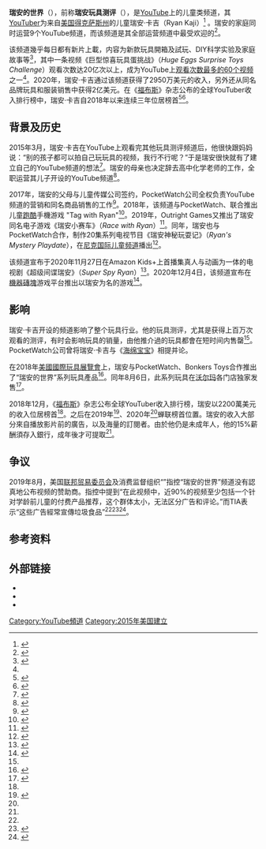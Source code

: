 {{NoteTA
|G1=IT
|1=zh-cn:福布斯; zh-sg:资本家杂志; zh-hk:福布斯; zh-tw:富比士;
}}
{{Infobox YouTube personality
| name = 瑞安的世界<br>Ryan's World
| logo = 
| logo_size =
| logo_alt =
| birth_name = 瑞安·卡吉
| birth_date = {{Birth date and age|2011|10|6}}
| birth_place = {{USA}}[[得克萨斯州|得克萨斯州]]
| years_active = 2015年3月至今
| genre = 儿童
| channel_direct_url = c/RyanToysReview
| channel_display_name = Ryan's World
| subscribers = 2960万
| subscriber_date = 2021年5月10日
| views = 469亿
| view_date = 2021年5月10日
| network =
| associated_acts =
| catchphrase(s) = “欢迎收看《瑞安玩具测评》！”<br>“欢迎收看《瑞安的世界》！”<br>“让大家快乐成长起来吧！”
| silver_button = yes
| silver_year =
| gold_button = yes
| gold_year = 
| diamond_button = yes
| diamond_year = 
}}
'''瑞安的世界'''（{{lang-en|Ryan's World}}），前称'''瑞安玩具测评'''（{{lang-en|Ryan ToysReview}}），是[[YouTube|YouTube]]上的儿童类频道，其[[YouTuber|YouTuber]]为来自[[美国|美国]][[得克萨斯州|得克萨斯州]]的儿童瑞安·卡吉（Ryan Kaji）<ref name = "Ad Age">{{cite magazine|title=New Kids on the Block: Move over Gen Z, Generation Alpha is the one to watch|url=https://adage.com/article/cmo-strategy/move-gen-z-generation-alpha-watch/316314|last1=Pasquarelli|first1=Adrianne|last2=Schultz|first2=E.J.|work=[[广告时代|Ad Age]]|volume=90|issue=2|page=22|date= 2019-01-21|archive-url=https://web.archive.org/web/20190123042540/https://adage.com/article/cmo-strategy/move-gen-z-generation-alpha-watch/316314/|archive-date=2019-01-23}}</ref> 。瑞安的家庭同时运营9个YouTube频道，而该频道是其全部运营频道中最受欢迎的<ref name=ckxx>{{cite news |title=年收入近3000万美元 英媒：9岁男孩蝉联最赚钱视频主播 |url=http://www.cankaoxiaoxi.com/culture/20201221/2427638.shtml |accessdate=2020-12-27 |work=参考消息网 |date=2020-12-21 |archive-date=2021-12-20 |archive-url=https://web.archive.org/web/20211220050339/http://www.cankaoxiaoxi.com/culture/20201221/2427638.shtml |dead-url=no }}</ref>。

该频道幾乎每日都有新片上載，内容为新款玩具開箱及試玩、DIY科学实验及家庭故事等<ref name="oncc">{{cite news |title=8歲童成最吸金YouTuber 介紹玩具年賺2200萬美元 |url=https://hk.on.cc/hk/bkn/cnt/amenews/20181204/bkn-20181204110601917-1204_00972_001.html |accessdate=2020-12-27 |work=on.cc東網 |date=2018-12-04 |language=zh-hk}}</ref>，其中一条视频《巨型惊喜玩具蛋挑战》（''Huge Eggs Surprise Toys Challenge''）观看次数达20亿次以上，成为YouTube上[[觀看次數最多的YouTube影片列表|观看次数最多的60个视频]]之一<ref name=ckxx/>。2020年，瑞安·卡吉通过该频道获得了2950万美元的收入，另外还从同名品牌玩具和服装销售中获得2亿美元。在《[[福布斯|福布斯]]》杂志公布的全球YouTuber收入排行榜中，瑞安·卡吉自2018年以来连续三年位居榜首<ref>{{cite news |title=福布斯公布YouTube网红收入榜 9岁男孩Ryan Kaji第三次登榜首 |url=https://fashion.sina.com.cn/l/fa/2020-12-23/0959/doc-iiznctke8005382.shtml |accessdate=2020-12-27 |work=新浪时尚 |date=2020-12-23 |archive-date=2021-01-26 |archive-url=https://web.archive.org/web/20210126085944/https://fashion.sina.com.cn/l/fa/2020-12-23/0959/doc-iiznctke8005382.shtml |dead-url=no }}</ref><ref>{{cite news |title=年收入 1.93 亿元，9 岁男孩玩玩具蝉联最赚钱 YouTube 视频主播 |url=https://finance.sina.com.cn/tech/2020-12-21/doc-iiznctke7681680.shtml |accessdate=2020-12-27 |work=IT之家 |date=2020-12-21}}</ref>。

==背景及历史==
2015年3月，瑞安·卡吉在YouTube上观看完其他玩具测评频道后，他很快跟妈妈说：“别的孩子都可以拍自己玩玩具的视频，我行不行呢？”于是瑞安很快就有了建立自己的YouTube频道的想法<ref name="WP2017">{{cite news|last=Schmidt|first=Samantha|title=6-year-old made $11 million in one year reviewing toys on You Tube|url=https://www.washingtonpost.com/news/morning-mix/wp/2017/12/11/6-year-old-made-11-million-in-one-year-reviewing-toys-on-you-tube/|work=[[华盛顿邮报|华盛顿邮报]]|access-date=2020-12-27|date=2017-12-11|archive-date=2021-01-10|archive-url=https://web.archive.org/web/20210110141137/https://www.washingtonpost.com/news/morning-mix/wp/2017/12/11/6-year-old-made-11-million-in-one-year-reviewing-toys-on-you-tube/|dead-url=no}}</ref>。瑞安的母亲也决定辞去高中化学老师的工作，全职运营其儿子开设的YouTube频道<ref name="Verge2016">{{cite web|last=Popper|first=Ben|title=YouTube's biggest star is a 5-year-old that makes millions opening toys|url=https://www.theverge.com/2016/12/22/14031288/ryan-toys-review-biggest-youngest-youtube-star-millions|website=[[The_Verge|The Verge]]|date=2016-12-22|access-date=2020-12-27|archive-date=2021-03-22|archive-url=https://web.archive.org/web/20210322172044/https://www.theverge.com/2016/12/22/14031288/ryan-toys-review-biggest-youngest-youtube-star-millions|dead-url=no}}</ref>。

2017年，瑞安的父母与儿童传媒公司{{le|PocketWatch|PocketWatch (company)}}签约，PocketWatch公司全权负责YouTube频道的营销和同名商品销售的工作<ref name="pocket.watch">{{cite web|title=7-year-old toy reviewer on YouTube becomes a toy himself|url=https://whdh.com/news/7-year-old-toy-reviewer-on-youtube-becomes-a-toy-himself/|publisher=WHDH|agency=[[美联社|美联社]]|date=2018-10-03|access-date=2018-10-03|archive-date=2019-12-06|archive-url=https://web.archive.org/web/20191206173445/https://whdh.com/news/7-year-old-toy-reviewer-on-youtube-becomes-a-toy-himself/|dead-url=no}}</ref>。2018年，该频道与PocketWatch、{{le|WildWorks|WildWorks}}联合推出儿童[[跑酷|跑酷]]手機游戏 "Tag with Ryan"<ref name="tagwithryan">{{cite web|url=https://tagwithryan.com/|title=Tag with Ryan|publisher=WildWorks|access-date=2020-12-27|archive-date=2021-03-08|archive-url=https://web.archive.org/web/20210308203718/https://tagwithryan.com/|dead-url=no}}</ref>。2019年，Outright Games又推出了瑞安同名电子游戏《瑞安小赛车》（''Race with Ryan''）<ref>{{Cite web|url=https://www.outrightgames.com/racewithryan|title=Race With Ryan Road Trip Deluxe Edition|website=Outright Games|access-date=2019-12-01|archive-date=2020-01-15|archive-url=https://web.archive.org/web/20200115151156/https://www.outrightgames.com/racewithryan|dead-url=no}}</ref>。同年，瑞安也与PocketWatch合作，制作20集系列电视节目《瑞安神秘玩耍记》（''Ryan's Mystery Playdate''），在[[尼克国际儿童频道|尼克国际儿童频道]]播出<ref name="tvshow">{{cite web|last=Zahn|first=James|url=https://toybook.com/from-youtube-to-nickelodeon-ryans-mystery-playdate-is-the-next-move-for-ryan-toysreview/|title=From YouTube to Nickelodeon: Ryan's Mystery Playdate is the Next Move for Ryan ToysReview|date=2019-02-14|website=The Toy Book|access-date=2020-11-20|archive-date=2020-08-06|archive-url=https://web.archive.org/web/20200806125434/https://toybook.com/from-youtube-to-nickelodeon-ryans-mystery-playdate-is-the-next-move-for-ryan-toysreview/|dead-url=no}}</ref>。

该频道宣布于2020年11月27日在Amazon Kids+上首播集真人与动画为一体的电视剧《超级间谍瑞安》（''Super Spy Ryan''）<ref>{{Cite web |last=Alexander |first=Julia |date=2020-11-19 |title=YouTube's biggest child star is getting his own show on Amazon |url=https://www.theverge.com/2020/11/19/21575169/youtube-ryan-world-amazon-show-animated-nickelodeon-ott-streaming |access-date=2020-11-22 |website=[[The_Verge|The Verge]] |archive-date=2021-01-26 |archive-url=https://web.archive.org/web/20210126051839/https://www.theverge.com/2020/11/19/21575169/youtube-ryan-world-amazon-show-animated-nickelodeon-ott-streaming |dead-url=no }}</ref>。2020年12月4日，该频道宣布在[[機器磚塊|機器磚塊]]游戏平台推出以瑞安为名的游戏<ref name="Patel">{{cite news|url=https://www.wsj.com/articles/9-year-old-youtube-star-ryan-kaji-opens-virtual-world-on-roblox-11607079600|title=9-Year-Old YouTube Star Ryan Kaji Opens Virtual World on Roblox|work=华尔街日报|last=Patel|first=Sahil|date=2020-12-04|access-date=2020-12-08|archive-date=2021-03-02|archive-url=https://web.archive.org/web/20210302145412/https://www.wsj.com/articles/9-year-old-youtube-star-ryan-kaji-opens-virtual-world-on-roblox-11607079600|dead-url=no}}</ref>。

==影响==
瑞安·卡吉开设的频道影响了整个玩具行业。他的玩具测评，尤其是获得上百万次观看的测评，有时会影响玩具的销量{{r|"Verge2016"}}，由他推介過的玩具都會在短时间内售罄<ref name="oncc"/>。PocketWatch公司曾将瑞安·卡吉与《[[海绵宝宝|海绵宝宝]]》相提并论{{r|"pocket.watch"}}。

在2018年[[美國國際玩具展覽會|美國國際玩具展覽會]]上，瑞安与PocketWatch、Bonkers Toys合作推出了“瑞安的世界”系列玩具產品<ref>{{Cite press release|url=http://pocket.watch/press/press-release-february-13-2018|title=Major Apparel and Toy Companies Jump On Board pocket.watch Media Brand|date=2018-02-13|website=pocket.watch|access-date=2018-07-24|archive-url=https://web.archive.org/web/20180724154007/http://pocket.watch/press/press-release-february-13-2018|archive-date=2018-07-24}}</ref>。同年8月6日，此系列玩具在[[沃尔玛|沃尔玛]]各门店独家发售<ref>{{Cite news|url=https://www.i4u.com/2018/07/129218/ryan-toysreview-launches-massive-ryans-world-toy-line-exclusively-walmart|title=Ryan ToysReview Launches Massive Ryan's World Toy Line-up Exclusively at Walmart|last=Lugmayr|first=Luigi |website=I4U News|date=2018-07-30|access-date=2018-07-31|archive-url=https://web.archive.org/web/20180730150144/https://www.i4u.com/2018/07/129218/ryan-toysreview-launches-massive-ryans-world-toy-line-exclusively-walmart|archive-date=2018-07-30}}</ref>。

2018年12月，《[[福布斯|福布斯]]》杂志公布全球YouTuber收入排行榜，瑞安以2200萬美元的收入位居榜首<ref name="oncc"/>。之后在2019年<ref name="Forbes2019">{{cite magazine|first=Madeline|last=Berg|title=The Highest-Paid YouTube Stars of 2019: The Kids Are Killing It|url=https://www.forbes.com/sites/maddieberg/2019/12/18/the-highest-paid-youtube-stars-of-2019-the-kids-are-killing-it/|magazine=Forbes|date=2019-12-18|access-date=2019-12-23|archive-date=2020-01-30|archive-url=https://web.archive.org/web/20200130164301/https://www.forbes.com/sites/maddieberg/2019/12/18/the-highest-paid-youtube-stars-of-2019-the-kids-are-killing-it/|dead-url=no}}</ref>、2020年<ref name=ckxx/>蝉联榜首位置。瑞安的收入大部分來自播放影片前的廣告，以及海量的訂閱者。由於他仍是未成年人，他的15%薪酬須存入銀行，成年後才可提取<ref name="oncc"/>。

==争议==
2019年8月，美国[[联邦贸易委员会|联邦贸易委员会]]及消费监督组织“{{le|Truth in Advertising|Truth in Advertising}}”指控“瑞安的世界”频道没有認真地公布视频的赞助商。指控中提到“在此视频中，近90%的视频至少包括一个针对学龄前儿童的付费产品推荐，这个群体太小，无法区分广告和评论。”而TIA表示“这些广告經常宣傳垃圾食品”<ref name=ckxx/><ref>{{cite news|url=https://www.nytimes.com/2019/09/04/business/media/ryan-toysreview-youtube-ad-income.html|title=Popular YouTube Toy Review Channel Accused of Blurring Lines for Ads|last=Hsu|first=Tiffany|date=2019-09-04|work=[[纽约时报|纽约时报]]|access-date=2020-12-27|archive-date=2022-01-02|archive-url=https://web.archive.org/web/20220102075346/https://www.nytimes.com/2019/09/04/business/media/ryan-toysreview-youtube-ad-income.html|dead-url=no}}</ref><ref>{{cite news|url=https://www.nytimes.com/2020/10/26/well/family/Youtube-children-junk-food-child-obesity.html|title=Are 'Kidfluencers' Making Our Kids Fat?|last=O'Connor|first=Anahad|date=2020-10-26|work=纽约时报|access-date=2020-12-27|archive-date=2022-01-02|archive-url=https://web.archive.org/web/20220102075359/https://www.nytimes.com/2020/10/26/well/family/Youtube-children-junk-food-child-obesity.html|dead-url=no}}</ref>。

==参考资料==
{{reflist|2}}

==外部链接==
*{{official website|ryans.world}}
*{{YouTube|channel=UChGJGhZ9SOOHvBB0Y4DOO_w|title=Ryan's World}}
*{{YouTube|channel=UCsaOzYsyshyrYL4SHCTI8xw|title=Kaji Family}}

[[Category:YouTube頻道|Category:YouTube頻道]]
[[Category:2015年美国建立|Category:2015年美国建立]]